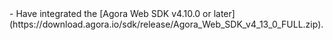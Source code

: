 <PlatformWrapper platform="web">
- Have integrated the [Agora Web SDK v4.10.0 or later](https://download.agora.io/sdk/release/Agora_Web_SDK_v4_13_0_FULL.zip).
</PlatformWrapper>
